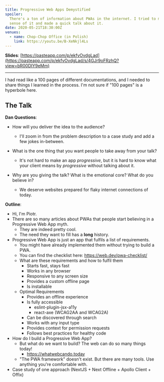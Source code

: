 ```yaml
---
title: Progressive Web Apps Demystified
spoiler:
  There's a ton of information about PWAs in the internet. I tried to make
  sense of it and made a quick talk about it.
date: 2020-05-21T18:30:00Z
venues:
  - name: Chop-Chop Office (in Polish)
    link: https://youtu.be/B-XeNkjl4Ls
---
```


**Slides**:
[https://pasteapp.com/p/ekfvOvdgLad](https://pasteapp.com/p/ekfvOvdgLad/s/4GJr9oFRzhQ?view=bR00DIY9eMm)

---

I had read like a 100 pages of different documentations, and I needed to
share things I learned in the process. I'm not sure if "100 pages" is a
hyperbole here.

## The Talk

**Dan Questions**:

- How will you deliver the idea to the audience?

  - I'll zoom in from the problem description to a case study and add a few
    jokes in-between.

- What is the one thing that you want people to take away from your talk?

  - It's not hard to make an app _progressive_, but it is hard to know what
    your client means by _progressive_ without talking about it.

- Why are you giving the talk? What is the emotional core? What do you
  believe in?

  - We deserve websites prepared for flaky internet connections of today.

**Outline**:

- Hi, I'm Piotr.
- There are so many articles about PWAs that people start believing in a
  Progressive Web App myth.
  - They are indeed pretty cool.
  - The need they want to fill has a **long** history.
- Progressive Web App is just an app that fulfils a list of requirements.
  - You might have already implemented them without trying to build a PWA.
  - You can find the checklist here: https://web.dev/pwa-checklist/
  - What are these requirements and how to fulfil them
    - Starts fast, stays fast
    - Works in any browser
    - Responsive to any screen size
    - Provides a custom offline page
    - Is installable
  - Optimal Requirements
    - Provides an offline experience
    - Is fully accessible
      - eslint-plugin-jsx-a11y
      - react-axe (WCAG2AA and WCAG2A)
    - Can be discovered through search
    - Works with any input type
    - Provides context for permission requests
    - Follows best practices for healthy code
- How do I build a Progressive Web App?
  - But what do we want to build? The web can do so many things today!
    - https://whatwebcando.today
  - "The PWA framework" doesn't exist. But there are many tools. Use
    anything you're comfortable with.
- Case study of one approach (NextJS + Next Offline + Apollo Client + Offix)
